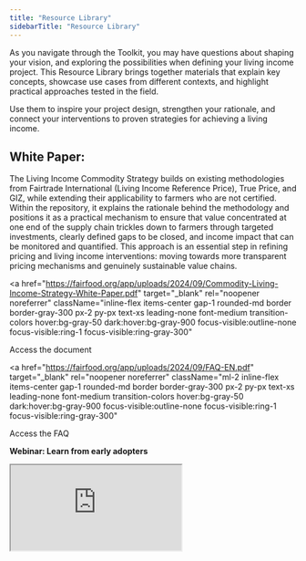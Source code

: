 ```yaml
---
title: "Resource Library"
sidebarTitle: "Resource Library"
---
```


As you navigate through the Toolkit, you may have questions about shaping your vision, and exploring the possibilities when defining your living income project. This Resource Library brings together materials that explain key concepts, showcase use cases from different contexts, and highlight practical approaches tested in the field. 

Use them to inspire your project design, strengthen your rationale, and connect your interventions to proven strategies for achieving a living income.

## **White Paper:** 

The Living Income Commodity Strategy builds on existing methodologies from Fairtrade International (Living Income Reference Price), True Price, and GIZ, while extending their applicability to farmers who are not certified. Within the repository, it explains the rationale behind the methodology and positions it as a practical mechanism to ensure that value concentrated at one end of the supply chain trickles down to farmers through targeted investments, clearly defined gaps to be closed, and income impact that can be monitored and quantified. This approach is an essential step in refining pricing and living income interventions: moving towards more transparent pricing mechanisms and genuinely sustainable value chains.

<a
  href="https://fairfood.org/app/uploads/2024/09/Commodity-Living-Income-Strategy-White-Paper.pdf"
  target="_blank" rel="noopener noreferrer"
  className="inline-flex items-center gap-1 rounded-md border border-gray-300 px-2 py-px text-xs leading-none font-medium transition-colors hover:bg-gray-50 dark:hover:bg-gray-900 focus-visible:outline-none focus-visible:ring-1 focus-visible:ring-gray-300"
>
  Access the document
</a>

<a
  href="https://fairfood.org/app/uploads/2024/09/FAQ-EN.pdf"
  target="_blank" rel="noopener noreferrer"
  className="ml-2 inline-flex items-center gap-1 rounded-md border border-gray-300 px-2 py-px text-xs leading-none font-medium transition-colors hover:bg-gray-50 dark:hover:bg-gray-900 focus-visible:outline-none focus-visible:ring-1 focus-visible:ring-gray-300"
>
  Access the FAQ
</a>


**Webinar: Learn from early adopters**

<iframe
  className="w-full aspect-video rounded-md"
  src="https://www.youtube-nocookie.com/embed/qmxBQfDAQKw?rel=0&modestbranding=1&playsinline=1"
  title="YouTube video"
  loading="lazy"
  referrerPolicy="strict-origin-when-cross-origin"
  allow="accelerometer; autoplay; clipboard-write; encrypted-media; gyroscope; picture-in-picture; web-share"
  allowFullScreen
/>


In this webinar, hosted on **October 7th**, Andrea Moncada from **Molinos de Honduras–Volcafe** and Bless Agume from **Ndugu Farmers Cooperative (Uganda)** share how they are applying the Living Income Price Methodology in their own supply chains.

The session offers a first look at how farmer-level income data is being turned into actionable insights — from identifying income gaps to informing new interventions and measuring impact over time.


## **Case Studies repository:** 

### 1. **Honduran Coffee: October 7th** 

<div className="flex flex-col md:flex-row w-full items-stretch">
  {/* Image column */}
  <div className="w-full md:basis-1/2 md:flex-none">
    {/* Mobile gets a stable box; desktop centers image within column */}
    <div className="flex items-center justify-center bg-gray-50" style={{ aspectRatio: '2 / 3' }}>
      <img
        src="/images/resource-1.png"
        alt="Portrait"
        className="block max-w-full max-h-full object-contain"
        loading="lazy"
      />
    </div>
  </div>

  {/* Text column */}
  <div className="w-full md:basis-1/2 p-4 flex flex-col justify-center">
    <div className="mb-2">
      Applied the Living Income Price (LIP) and Cost–Yield Efficiency (CYE) tools with Molinos de Honduras (Volcafe) to map cost drivers, inefficiencies, and opportunities among supplier farmers.  
    </div>
    <div>
      <span>
        <span className="font-bold">Outcome:</span> Influenced corporate policy through farmer segmentation as a crucial step in defining targeted interventions with clear KPIs and objectives, highlighting gender-based cost differences and efficiency gaps.
      </span>
    </div>
  </div>
</div>



**Use:** The study validated results with 30 farmers during the *Laboratorio de Ingreso Digno*, fostering data ownership and integrating findings into the “Volcafe Way” farmer support programme to close income gaps.  
**Special feature:** Direct private-sector integration, with recommendations embedded into ongoing supplier programmes.

<a
  href="https://fairfood.org/app/uploads/2025/09/Fairfood-Molinos-Heifer-Living-Income-Commodity-Strategy.pdf"
  target="_blank" rel="noopener noreferrer"
  className="ml-2 inline-flex items-center gap-1 rounded-md border border-gray-300 px-2 py-px text-xs leading-none font-medium transition-colors hover:bg-gray-50 dark:hover:bg-gray-900 focus-visible:outline-none focus-visible:ring-1 focus-visible:ring-gray-300"
>
  Access it
</a>


### 2. **Sierra Leonean cocoa - October 15th** 

<div className="flex flex-col md:flex-row w-full items-stretch">
  {/* Image column */}
  <div className="w-full md:basis-1/2 md:flex-none">
    {/* Mobile gets a stable box; desktop centers image within column */}
    <div className="flex items-center justify-center bg-gray-50" style={{ aspectRatio: '2 / 3' }}>
      <img
        src="/images/resource-2.png"
        alt="Portrait"
        className="block max-w-full max-h-full object-contain"
        loading="lazy"
      />
    </div>
  </div>

  {/* Text column */}
  <div className="w-full md:basis-1/2 p-4 flex flex-col justify-center">
    <div className="mb-2">
      Following the creation of the first Living Income Benchmark by KIT in Sierra Leone, we applied the LIP and CYE in the country’s cocoa sector in collaboration with Solidaridad West Africa. Together, Fairfood and Solidaridad collected and analysed farmer-level data in five cocoa-producing districts, with Akvo supporting the identification of four farmer profiles.
    </div>
    <span>
      <span className="font-bold">Outcome:</span> The first district-specific action points for input access, replanting, post-harvest handling, and youth inclusion.
    </span>
  </div>
</div>

**Goal:** Influence national cocoa policy. Findings will inform the Ministry of Agriculture and Produce Monitoring Board to engage the private sector on fair pricing.  
**Special feature:** National policy relevance, creating an evidence base for systemic interventions in an emerging sustainable cocoa market. The study was peer reviewed by the Produce Monitoring Board and the Sierra Leonean Ministry of Agriculture.

**The launch date will be announced soon.** 

### 3. **Coming soon:**

The approach is being tested across different projects and programmes. This repository is expected to soon include findings from other projects, including:

* Uganda: Coffee (Ndugu), developed within the RECLAIM Sustainability\! Programme  
* Uganda: Coffee (Wakuli), continuation of Ndugu via GIZ Due Diligence Fund (2025-2026)  
* Uganda: Coffee (Ugacof), Developed within the EIT Food program (2025-2027)  
* India: Spices, developed within the Social Sustainability Fund (SSF)  
* Ghana: Shea, developed within the Social Sustainability Fund (SSF), together with Solidaridad West Africa

<a
  href="https://share.hsforms.com/1rMVDK46BTceWoYKcVLKOyA14ju5"
  target="_blank" rel="noopener noreferrer"
  className="ml-2 inline-flex items-center gap-1 rounded-md border border-gray-300 px-2 py-px text-xs leading-none font-medium transition-colors hover:bg-gray-50 dark:hover:bg-gray-900 focus-visible:outline-none focus-visible:ring-1 focus-visible:ring-gray-300"
>
  Register to be updated about new cases and events
</a>